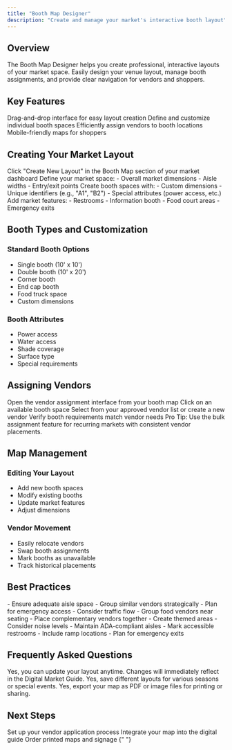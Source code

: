 ```yaml
---
title: "Booth Map Designer"
description: "Create and manage your market's interactive booth layout"
---
```


## Overview

The Booth Map Designer helps you create professional, interactive layouts of your market space. Easily design your venue layout, manage booth assignments, and provide clear navigation for vendors and shoppers.

## Key Features

<CardGroup cols={2}>
  <Card title="Visual Editor" icon="pen-to-square">
    Drag-and-drop interface for easy layout creation
  </Card>
  <Card title="Booth Management" icon="table-cells">
    Define and customize individual booth spaces
  </Card>
  <Card title="Assignment Tools" icon="user-check">
    Efficiently assign vendors to booth locations
  </Card>
  <Card title="Interactive Display" icon="mobile">
    Mobile-friendly maps for shoppers
  </Card>
</CardGroup>

## Creating Your Market Layout

<Steps>
  <Step title="Start New Layout">
    Click "Create New Layout" in the Booth Map section of your market dashboard
  </Step>
  <Step title="Set Dimensions">
    Define your market space: - Overall market dimensions - Aisle widths -
    Entry/exit points
  </Step>
  <Step title="Add Booth Spaces">
    Create booth spaces with: - Custom dimensions - Unique identifiers (e.g.,
    "A1", "B2") - Special attributes (power access, etc.)
  </Step>
  <Step title="Define Features">
    Add market features: - Restrooms - Information booth - Food court areas -
    Emergency exits
  </Step>
</Steps>

## Booth Types and Customization

### Standard Booth Options

- Single booth (10' x 10')
- Double booth (10' x 20')
- Corner booth
- End cap booth
- Food truck space
- Custom dimensions

### Booth Attributes

- Power access
- Water access
- Shade coverage
- Surface type
- Special requirements

## Assigning Vendors

<Steps>
  <Step title="Access Assignment Tool">
    Open the vendor assignment interface from your booth map
  </Step>
  <Step title="Select Booth">Click on an available booth space</Step>
  <Step title="Choose Vendor">
    Select from your approved vendor list or create a new vendor
  </Step>
  <Step title="Confirm Details">
    Verify booth requirements match vendor needs
  </Step>
</Steps>

<Note>
  Pro Tip: Use the bulk assignment feature for recurring markets with consistent
  vendor placements.
</Note>

## Map Management

### Editing Your Layout

- Add new booth spaces
- Modify existing booths
- Update market features
- Adjust dimensions

### Vendor Movement

- Easily relocate vendors
- Swap booth assignments
- Mark booths as unavailable
- Track historical placements

## Best Practices

<AccordionGroup>
  <Accordion icon="ruler" title="Layout Planning">
    - Ensure adequate aisle space - Group similar vendors strategically - Plan
    for emergency access - Consider traffic flow
  </Accordion>
  <Accordion icon="arrows-to-dot" title="Booth Clustering">
    - Group food vendors near seating - Place complementary vendors together -
    Create themed areas - Consider noise levels
  </Accordion>
  <Accordion icon="wheelchair" title="Accessibility">
    - Maintain ADA-compliant aisles - Mark accessible restrooms - Include ramp
    locations - Plan for emergency exits
  </Accordion>
</AccordionGroup>

## Frequently Asked Questions

<AccordionGroup>
  <Accordion icon="arrows-rotate" title="Can I modify the layout mid-season?">
    Yes, you can update your layout anytime. Changes will immediately reflect in
    the Digital Market Guide.
  </Accordion>
  <Accordion icon="copy" title="Can I save multiple layouts?">
    Yes, save different layouts for various seasons or special events.
  </Accordion>
  <Accordion icon="file-export" title="Can I export the map?">
    Yes, export your map as PDF or image files for printing or sharing.
  </Accordion>
</AccordionGroup>

## Next Steps

<CardGroup>
  <Card
    title="Vendor Applications"
    icon="clipboard-list"
    href="/essentials/vendor-applications"
  >
    Set up your vendor application process
  </Card>
  <Card
    title="Digital Market Guide"
    icon="qrcode"
    href="/essentials/digital-market-guide"
  >
    Integrate your map into the digital guide
  </Card>
  <Card title="Print Shop" icon="print" href="/services/print-shop">
    Order printed maps and signage
  </Card>
</CardGroup>{" "}
